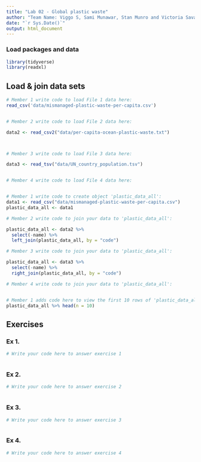 ```yaml
---
title: "Lab 02 - Global plastic waste"
author: "Team Name: Viggo S, Sami Munawar, Stan Munro and Victoria Savage"
date: "`r Sys.Date()`"
output: html_document
---
```


### Load packages and data

```r
library(tidyverse)
library(readxl)
```


## Load & join data sets

```r
# Member 1 write code to load File 1 data here:
read_csv('data/mismanaged-plastic-waste-per-capita.csv')


# Member 2 write code to load File 2 data here:

data2 <- read_csv2("data/per-capita-ocean-plastic-waste.txt")



# Member 3 write code to load File 3 data here:

data3 <- read_tsv("data/UN_country_population.tsv")


# Member 4 write code to load File 4 data here:



```



```r
# Member 1 write code to create object 'plastic_data_all':
data1 <- read_csv("data/mismanaged-plastic-waste-per-capita.csv")
plastic_data_all <- data1

# Member 2 write code to join your data to 'plastic_data_all':

plastic_data_all <- data2 %>%
  select(-name) %>%
  left_join(plastic_data_all, by = "code")

# Member 3 write code to join your data to 'plastic_data_all':

plastic_data_all <- data3 %>%
  select(-name) %>%
  right_join(plastic_data_all, by = "code")

# Member 4 write code to join your data to 'plastic_data_all':



```


```r
# Member 1 adds code here to view the first 10 rows of 'plastic_data_all'
plastic_data_all %>% head(n = 10)


```



## Exercises

### Ex 1.

```r
# Write your code here to answer exercise 1



```



### Ex 2.

```r
# Write your code here to answer exercise 2



```


### Ex 3.

```r
# Write your code here to answer exercise 3



```


### Ex 4.

```r
# Write your code here to answer exercise 4



```

